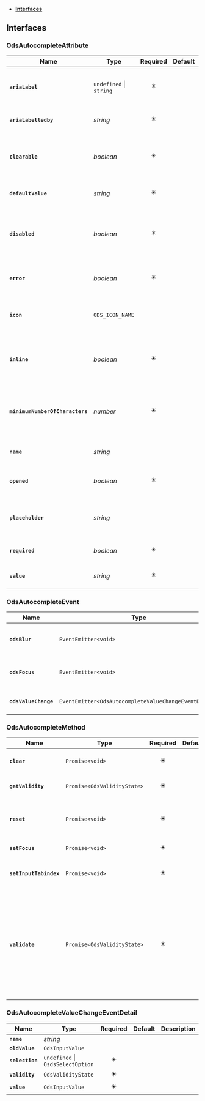 * [**Interfaces**](#interfaces)

## Interfaces

### OdsAutocompleteAttribute
|Name | Type | Required | Default | Description|
|---|---|:---:|---|---|
|**`ariaLabel`** | `undefined` \| `string` | ✴️ |  | The corresponding aria-label describing its content|
|**`ariaLabelledby`** | _string_ | ✴️ |  | The ID to an external description|
|**`clearable`** | _boolean_ | ✴️ |  | Defines if the Autocomplete should be clearable or not (displays a clear button)|
|**`defaultValue`** | _string_ | ✴️ |  | Default value of the Autocomplete|
|**`disabled`** | _boolean_ | ✴️ |  | Defines if the Autocomplete should be disabled or not (lower opacity and not interactable)|
|**`error`** | _boolean_ | ✴️ |  | Defines if the Autocomplete should display an error state|
|**`icon`** | `ODS_ICON_NAME` |  |  | Defines if the Autocomplete should display an icon in the input field|
|**`inline`** | _boolean_ | ✴️ |  | Indicates if the Autocomplete is full width or not: see component principles|
|**`minimumNumberOfCharacters`** | _number_ | ✴️ |  | Defines the Autocomplete's minimum number of characters to open the dropdown|
|**`name`** | _string_ |  |  | Name of the Autocomplete field|
|**`opened`** | _boolean_ | ✴️ |  | Defines if the Autocomplete dropdown is opened or not|
|**`placeholder`** | _string_ |  |  | Defines if the Autocomplete should display a placeholder message|
|**`required`** | _boolean_ | ✴️ |  | Defines if a value has to be selected or not|
|**`value`** | _string_ | ✴️ |  | Defines the Autocomplete's value|

### OdsAutocompleteEvent
|Name | Type | Required | Default | Description|
|---|---|:---:|---|---|
|**`odsBlur`** | `EventEmitter<void>` | ✴️ |  | Event triggered on Autocomplete's blur|
|**`odsFocus`** | `EventEmitter<void>` | ✴️ |  | Event triggered on Autocomplete's focus|
|**`odsValueChange`** | `EventEmitter<OdsAutocompleteValueChangeEventDetail>` | ✴️ |  | Event emitted on value change|

### OdsAutocompleteMethod
|Name | Type | Required | Default | Description|
|---|---|:---:|---|---|
|**`clear`** | `Promise<void>` | ✴️ |  | erase the current selection|
|**`getValidity`** | `Promise<OdsValidityState>` | ✴️ |  | get the validity state|
|**`reset`** | `Promise<void>` | ✴️ |  | reset the value to the initial one (default value)|
|**`setFocus`** | `Promise<void>` | ✴️ |  | focus the element|
|**`setInputTabindex`** | `Promise<void>` | ✴️ |  | set tab index on the component|
|**`validate`** | `Promise<OdsValidityState>` | ✴️ |  | check that the select is valid or not.In case of required field, the validation will check the entered valueand set the field in error if it is not fulfilled|

### OdsAutocompleteValueChangeEventDetail
|Name | Type | Required | Default | Description|
|---|---|:---:|---|---|
|**`name`** | _string_ |  |  | |
|**`oldValue`** | `OdsInputValue` |  |  | |
|**`selection`** | `undefined` \| `OsdsSelectOption` | ✴️ |  | |
|**`validity`** | `OdsValidityState` | ✴️ |  | |
|**`value`** | `OdsInputValue` | ✴️ |  | |